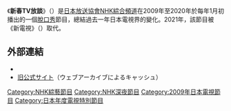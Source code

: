 《'''新春TV放談'''》（{{lang-ja|しんしゅんテレビほうだん}}）是[[日本放送協會|日本放送協會]][[NHK綜合頻道|NHK綜合頻道]]在2009年至2020年於每年1月初播出的一個[[脫口秀|脫口秀]]節目，總結過去一年日本電視界的變化。2021年，該節目被《新電視》（{{lang|ja|あたらしいテレビ}}）取代。

== 外部連結 ==
* {{Wayback|url=http://www4.nhk.or.jp/P1498/ |title=公式サイト |date=20131226053630}}
* [https://web.archive.org/web/20131231000318/http://www.nhk.or.jp/o-giri/tv/index.html 旧公式サイト]（ウェブアーカイブによるキャッシュ）

{{DEFAULTSORT:Shinshun Terebi Houdan}}
[[Category:NHK綜藝節目|Category:NHK綜藝節目]]
[[Category:NHK深夜節目|Category:NHK深夜節目]]
[[Category:2009年日本電視節目|Category:2009年日本電視節目]]
[[Category:日本年度電視特別節目|Category:日本年度電視特別節目]]